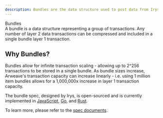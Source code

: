 ```yaml
---
description: Bundles are the data structure used to post data from Irys to Arweave.
---
```



<div className="flex flex-col mt-5">
	<div className="flex items-end">
		<div className="">
			<Heading level={1}>Bundles</Heading>
		</div>
	</div>
</div>
A bundle is a data structure representing a group of transactions. Any number of layer 2 data transactions can be compressed
and included in a single bundle layer 1 transaction.

## Why Bundles?

Bundles allow for infinite transaction scaling - allowing up to 2^256 transactions to be stored in a single bundle. As bundle sizes increase, Arweave's transaction capacity can increase linearly - i.e. using 1 million item bundles allows for a 1,000,000x increase in layer 1 transaction capacity.

The bundle spec, designed by Irys, is open-sourced and is currently implemented in [JavaScript](https://github.com/Irys-xyz/arbundles), [Go](https://github.com/everFinance/goar), and [Rust](https://github.com/Irys-xyz/rust-sdk).

To learn more, please refer to the <a target="_blank" className="underline decoration-blue-400 text-blue-400" href="https://github.com/ArweaveTeam/arweave-standards/blob/master/ans/ANS-104.md">spec documents</a>[]().
